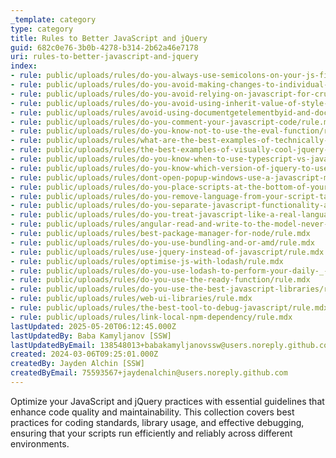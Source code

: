 ```yaml
---
_template: category
type: category
title: Rules to Better JavaScript and jQuery
guid: 682c0e76-3b0b-4278-b314-2b62a46e7178
uri: rules-to-better-javascript-and-jquery
index:
- rule: public/uploads/rules/do-you-always-use-semicolons-on-your-js-file/rule.mdx
- rule: public/uploads/rules/do-you-avoid-making-changes-to-individual-css-styles-using-jquery/rule.mdx
- rule: public/uploads/rules/do-you-avoid-relying-on-javascript-for-crucial-actions/rule.mdx
- rule: public/uploads/rules/do-you-avoid-using-inherit-value-of-style-display/rule.mdx
- rule: public/uploads/rules/avoid-using-documentgetelementbyid-and-documentall-to-get-a-single-element/rule.mdx
- rule: public/uploads/rules/do-you-comment-your-javascript-code/rule.mdx
- rule: public/uploads/rules/do-you-know-not-to-use-the-eval-function/rule.mdx
- rule: public/uploads/rules/what-are-the-best-examples-of-technically-cool-jquery-plug-ins/rule.mdx
- rule: public/uploads/rules/the-best-examples-of-visually-cool-jquery-plug-ins/rule.mdx
- rule: public/uploads/rules/do-you-know-when-to-use-typescript-vs-javascript-and-coffeescript/rule.mdx
- rule: public/uploads/rules/do-you-know-which-version-of-jquery-to-use/rule.mdx
- rule: public/uploads/rules/dont-open-popup-windows-use-a-javascript-modal-instead/rule.mdx
- rule: public/uploads/rules/do-you-place-scripts-at-the-bottom-of-your-page/rule.mdx
- rule: public/uploads/rules/do-you-remove-language-from-your-script-tag/rule.mdx
- rule: public/uploads/rules/do-you-separate-javascript-functionality-aka-unobtrusive-javascript/rule.mdx
- rule: public/uploads/rules/do-you-treat-javascript-like-a-real-language/rule.mdx
- rule: public/uploads/rules/angular-read-and-write-to-the-model-never-to-the-page/rule.mdx
- rule: public/uploads/rules/best-package-manager-for-node/rule.mdx
- rule: public/uploads/rules/do-you-use-bundling-and-or-amd/rule.mdx
- rule: public/uploads/rules/use-jquery-instead-of-javascript/rule.mdx
- rule: public/uploads/rules/optimise-js-with-lodash/rule.mdx
- rule: public/uploads/rules/do-you-use-lodash-to-perform-your-daily-_-foreach/rule.mdx
- rule: public/uploads/rules/do-you-use-the-ready-function/rule.mdx
- rule: public/uploads/rules/do-you-use-the-best-javascript-libraries/rule.mdx
- rule: public/uploads/rules/web-ui-libraries/rule.mdx
- rule: public/uploads/rules/the-best-tool-to-debug-javascript/rule.mdx
- rule: public/uploads/rules/link-local-npm-dependency/rule.mdx
lastUpdated: 2025-05-20T06:12:45.000Z
lastUpdatedBy: Baba Kamyljanov [SSW]
lastUpdatedByEmail: 138548013+babakamyljanovssw@users.noreply.github.com
created: 2024-03-06T09:25:01.000Z
createdBy: Jayden Alchin [SSW]
createdByEmail: 75593567+jaydenalchin@users.noreply.github.com
---
```


Optimize your JavaScript and jQuery practices with essential guidelines that enhance code quality and maintainability. This collection covers best practices for coding standards, library usage, and effective debugging, ensuring that your scripts run efficiently and reliably across different environments.
